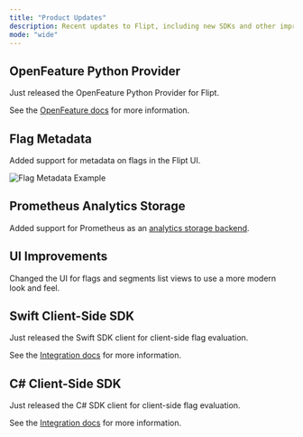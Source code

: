 ```yaml
---
title: "Product Updates"
description: Recent updates to Flipt, including new SDKs and other improvements.
mode: "wide"
---
```


<Update label="January 2025">

## OpenFeature Python Provider

Just released the OpenFeature Python Provider for Flipt.

See the [OpenFeature docs](/integration/openfeature) for more information.

## Flag Metadata

Added support for metadata on flags in the Flipt UI.

![Flag Metadata Example](/images/concepts/flags_metadata.png)

</Update>

<Update label="November 2024">

## Prometheus Analytics Storage

Added support for Prometheus as an [analytics storage backend](/configuration/analytics#prometheus).

## UI Improvements

Changed the UI for flags and segments list views to use a more modern look and feel.

</Update>

<Update label="October 2024">

## Swift Client-Side SDK

Just released the Swift SDK client for client-side flag evaluation.

See the [Integration docs](/integration/client) for more information.

## C# Client-Side SDK

Just released the C# SDK client for client-side flag evaluation.

See the [Integration docs](/integration/client) for more information.

</Update>
